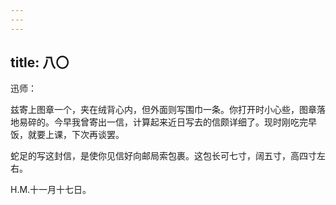 ```yaml
---
---
---
```

title: 八〇
---




迅师：

兹寄上图章一个，夹在绒背心内，但外面则写围巾一条。你打开时小心些，图章落地易碎的。今早我曾寄出一信，计算起来近日写去的信颇详细了。现时刚吃完早饭，就要上课，下次再谈罢。

蛇足的写这封信，是使你见信好向邮局索包裹。这包长可七寸，阔五寸，高四寸左右。

H.M.十一月十七日。